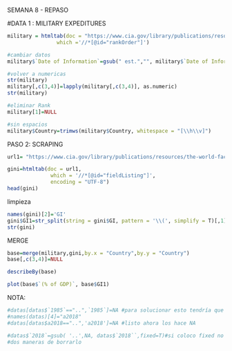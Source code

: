 
SEMANA 8 - REPASO

#DATA 1 : MILITARY EXPEDITURES
```r
military = htmltab(doc = "https://www.cia.gov/library/publications/resources/the-world-factbook/fields/330rank.html", 
                which ='//*[@id="rankOrder"]')
```

```r
#cambiar datos
military$`Date of Information`=gsub(" est.","", military$`Date of Information`)

#volver a numericas
str(military)
military[,c(3,4)]=lapply(military[,c(3,4)], as.numeric)
str(military)

#eliminar Rank
military[1]=NULL

#sin espacios
military$Country=trimws(military$Country, whitespace = "[\\h\\v]")
```
PASO 2: SCRAPING
```r
url1= "https://www.cia.gov/library/publications/resources/the-world-factbook/fields/223.html" 

gini=htmltab(doc = url1, 
              which = '//*[@id="fieldListing"]',
              encoding = "UTF-8") 
head(gini)
```

limpieza
```r
names(gini)[2]='GI'
gini$GI1=str_split(string = gini$GI, pattern = '\\(', simplify = T)[,1]%>%parse_number()
str(gini)

```

MERGE
```r
base=merge(military,gini,by.x = "Country",by.y = "Country")
base[,c(3,4)]=NULL
```

```r
describeBy(base)
```

```r
plot(base$`(% of GDP)`, base$GI1)
```








NOTA:
```r
#datas[datas$`1985`=="..",`1985`]=NA #para solucionar esto tendría que cambiarle el nombre
#names(datas)[4]="a2018"
#datas[datas$a2018=="..",'a2018']=NA #listo ahora los hace NA

#datas$`2018`=gsub( '..',NA, datas$`2018``,fixed=T)#si coloco fixed no toma regex
#dos maneras de borrarlo
```


